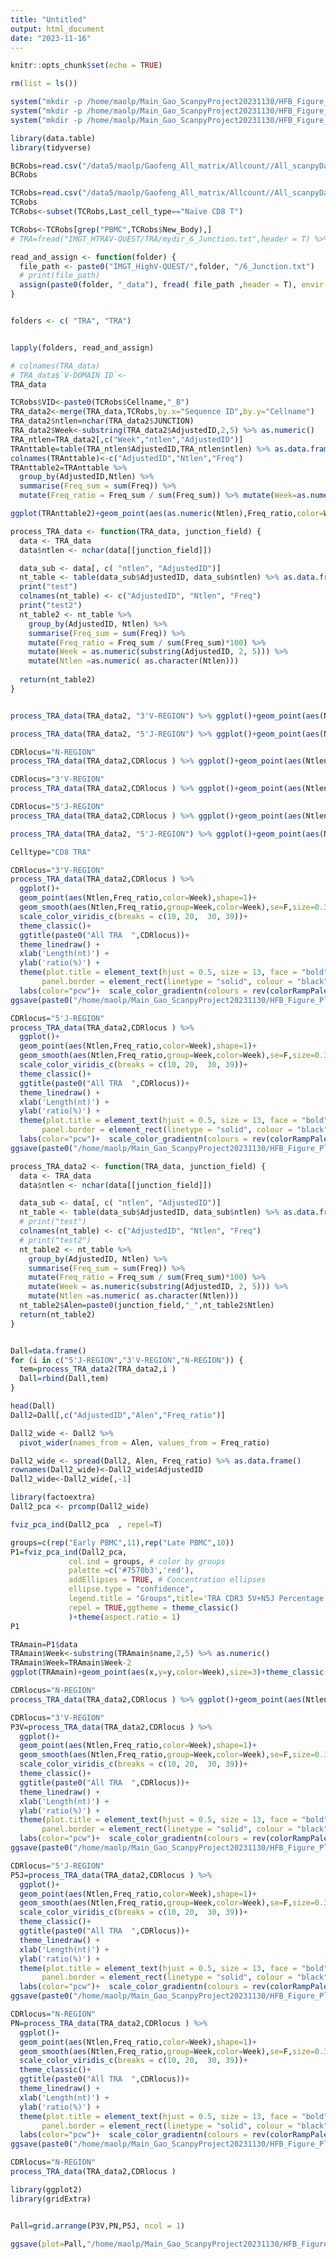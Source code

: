 ```yaml
---
title: "Untitled"
output: html_document
date: "2023-11-16"
---
```


```r
knitr::opts_chunk$set(echo = TRUE)
```

```r
rm(list = ls())
```
```r
system("mkdir -p /home/maolp/Main_Gao_ScanpyProject20231130/HFB_Figure_Plot/Sup_Figure4/S24")
system("mkdir -p /home/maolp/Main_Gao_ScanpyProject20231130/HFB_Figure_Plot/Sup_Figure4/S23")
system("mkdir -p /home/maolp/Main_Gao_ScanpyProject20231130/HFB_Figure_Plot/Sup_Figure4/S24")
```


```r
library(data.table)
library(tidyverse)
```

```r
BCRobs=read.csv("/data5/maolp/Gaofeng_All_matrix/Allcount//All_scanpyData/Data/BCRobs.csv")
BCRobs
```
```r
TCRobs=read.csv("/data5/maolp/Gaofeng_All_matrix/Allcount//All_scanpyData/Data/TCRobs.csv")
TCRobs
TCRobs<-subset(TCRobs,Last_cell_type=="Naïve CD8 T")
```

```r
TCRobs<-TCRobs[grep("PBMC",TCRobs$New_Body),]
# TRA=fread("IMGT_HTRAV-QUEST/TRA/mydir_6_Junction.txt",header = T) %>% as.data.frame()
```

```r

read_and_assign <- function(folder) {
  file_path <- paste0("IMGT_HighV-QUEST/",folder, "/6_Junction.txt")
  # print(file_path)
  assign(paste0(folder, "_data"), fread( file_path ,header = T), envir = .GlobalEnv)
}


folders <- c( "TRA", "TRA")


lapply(folders, read_and_assign)
```
```r
# colnames(TRA_data)
# TRA_data$`V-DOMAIN ID`<-
TRA_data
```

```r
TCRobs$VID<-paste0(TCRobs$Cellname,"_B")
TRA_data2<-merge(TRA_data,TCRobs,by.x="Sequence ID",by.y="Cellname")
TRA_data2$ntlen=nchar(TRA_data2$JUNCTION)
TRA_data2$Week<-substring(TRA_data2$AdjustedID,2,5) %>% as.numeric()
TRA_ntlen=TRA_data2[,c("Week","ntlen","AdjustedID")]
TRAnttable=table(TRA_ntlen$AdjustedID,TRA_ntlen$ntlen) %>% as.data.frame()
colnames(TRAnttable)<-c("AdjustedID","Ntlen","Freq")
TRAnttable2=TRAnttable %>%
  group_by(AdjustedID,Ntlen) %>%
  summarise(Freq_sum = sum(Freq)) %>%
  mutate(Freq_ratio = Freq_sum / sum(Freq_sum)) %>% mutate(Week=as.numeric(substring(AdjustedID,2,5)))%>%mutate(Ntlen=as.character(Ntlen))
```

```r
ggplot(TRAnttable2)+geom_point(aes(as.numeric(Ntlen),Freq_ratio,color=Week))+geom_smooth(aes(as.numeric(Ntlen),Freq_ratio,group=Week,color=Week),se=F)+scale_color_viridis_b()+theme_classic()
```
```r
process_TRA_data <- function(TRA_data, junction_field) {
  data <- TRA_data
  data$ntlen <- nchar(data[[junction_field]])

  data_sub <- data[, c( "ntlen", "AdjustedID")]
  nt_table <- table(data_sub$AdjustedID, data_sub$ntlen) %>% as.data.frame()
  print("test")
  colnames(nt_table) <- c("AdjustedID", "Ntlen", "Freq")
  print("test2")
  nt_table2 <- nt_table %>%
    group_by(AdjustedID, Ntlen) %>%
    summarise(Freq_sum = sum(Freq)) %>%
    mutate(Freq_ratio = Freq_sum / sum(Freq_sum)*100) %>%
    mutate(Week = as.numeric(substring(AdjustedID, 2, 5))) %>%
    mutate(Ntlen =as.numeric( as.character(Ntlen)))
  
  return(nt_table2)
}


process_TRA_data(TRA_data2, "3'V-REGION") %>% ggplot()+geom_point(aes(Ntlen,Freq_ratio,color=Week))+geom_smooth(aes(Ntlen,Freq_ratio,group=Week,color=Week),se=F)+scale_color_viridis_b()+theme_classic()
```

```r
process_TRA_data(TRA_data2, "5'J-REGION") %>% ggplot()+geom_point(aes(Ntlen,Freq_ratio,color=Week))+geom_smooth(aes(Ntlen,Freq_ratio,group=Week,color=Week),se=F)+scale_color_viridis_b()+theme_classic()
```






```r
CDRlocus="N-REGION"
process_TRA_data(TRA_data2,CDRlocus ) %>% ggplot()+geom_point(aes(Ntlen,Freq_ratio,color=Week))+geom_smooth(aes(Ntlen,Freq_ratio,group=Week,color=Week),se=F)+scale_color_viridis_c()+theme_classic()+ggtitle(CDRlocus)
```



```r
CDRlocus="3'V-REGION"
process_TRA_data(TRA_data2,CDRlocus ) %>% ggplot()+geom_point(aes(Ntlen,Freq_ratio,color=Week))+geom_smooth(aes(Ntlen,Freq_ratio,group=Week,color=Week),se=F)+scale_color_viridis_c()+theme_classic()+ggtitle(CDRlocus)
```

```r
CDRlocus="5'J-REGION"
process_TRA_data(TRA_data2,CDRlocus ) %>% ggplot()+geom_point(aes(Ntlen,Freq_ratio,color=Week))+geom_smooth(aes(Ntlen,Freq_ratio,group=Week,color=Week),se=F)+scale_color_viridis_c()+theme_classic()+ggtitle(CDRlocus)
```

```r
process_TRA_data(TRA_data2, "5'J-REGION") %>% ggplot()+geom_point(aes(Ntlen,Freq_ratio,color=Week))+geom_smooth(aes(Ntlen,Freq_ratio,group=Week,color=Week),se=F)+scale_color_viridis_b()+theme_classic()
```

```r
Celltype="CD8 TRA"
```


```r
CDRlocus="3'V-REGION"
process_TRA_data(TRA_data2,CDRlocus ) %>% 
  ggplot()+
  geom_point(aes(Ntlen,Freq_ratio,color=Week),shape=1)+
  geom_smooth(aes(Ntlen,Freq_ratio,group=Week,color=Week),se=F,size=0.3)+
  scale_color_viridis_c(breaks = c(10, 20,  30, 39))+
  theme_classic()+
  ggtitle(paste0("All TRA  ",CDRlocus))+
  theme_linedraw() +
  xlab('Length(nt)') +
  ylab('ratio(%)') +
  theme(plot.title = element_text(hjust = 0.5, size = 13, face = "bold"),
       panel.border = element_rect(linetype = "solid", colour = "black", size = 1.5))+
  labs(color="pcw")+  scale_color_gradientn(colours = rev(colorRampPalette(c("#C71000B2","#FF6F00B2","#6a73cf","#00AF99" ))(100)))
ggsave(paste0("/home/maolp/Main_Gao_ScanpyProject20231130/HFB_Figure_Plot/Sup_Figure4/S24/",Celltype," ",CDRlocus,".pdf"),width = 6,height =4)
```

```r
CDRlocus="5'J-REGION"
process_TRA_data(TRA_data2,CDRlocus ) %>% 
  ggplot()+
  geom_point(aes(Ntlen,Freq_ratio,color=Week),shape=1)+
  geom_smooth(aes(Ntlen,Freq_ratio,group=Week,color=Week),se=F,size=0.3)+
  scale_color_viridis_c(breaks = c(10, 20,  30, 39))+
  theme_classic()+
  ggtitle(paste0("All TRA  ",CDRlocus))+
  theme_linedraw() +
  xlab('Length(nt)') +
  ylab('ratio(%)') +
  theme(plot.title = element_text(hjust = 0.5, size = 13, face = "bold"),
       panel.border = element_rect(linetype = "solid", colour = "black", size = 1.5))+
  labs(color="pcw")+  scale_color_gradientn(colours = rev(colorRampPalette(c("#C71000B2","#FF6F00B2","#6a73cf","#00AF99" ))(100)))
ggsave(paste0("/home/maolp/Main_Gao_ScanpyProject20231130/HFB_Figure_Plot/Sup_Figure4/S24/",Celltype," ",CDRlocus,".pdf"),width = 6,height =4)
```



```r


process_TRA_data2 <- function(TRA_data, junction_field) {
  data <- TRA_data
  data$ntlen <- nchar(data[[junction_field]])

  data_sub <- data[, c( "ntlen", "AdjustedID")]
  nt_table <- table(data_sub$AdjustedID, data_sub$ntlen) %>% as.data.frame()
  # print("test")
  colnames(nt_table) <- c("AdjustedID", "Ntlen", "Freq")
  # print("test2")
  nt_table2 <- nt_table %>%
    group_by(AdjustedID, Ntlen) %>%
    summarise(Freq_sum = sum(Freq)) %>%
    mutate(Freq_ratio = Freq_sum / sum(Freq_sum)*100) %>%
    mutate(Week = as.numeric(substring(AdjustedID, 2, 5))) %>%
    mutate(Ntlen =as.numeric( as.character(Ntlen)))
  nt_table2$Alen=paste0(junction_field,"_",nt_table2$Ntlen)
  return(nt_table2)
}


Dall=data.frame()
for (i in c("5'J-REGION","3'V-REGION","N-REGION")) {
  tem=process_TRA_data2(TRA_data2,i )
  Dall=rbind(Dall,tem)
}
```

```r
head(Dall)
Dall2=Dall[,c("AdjustedID","Alen","Freq_ratio")]

Dall2_wide <- Dall2 %>% 
  pivot_wider(names_from = Alen, values_from = Freq_ratio)

Dall2_wide <- spread(Dall2, Alen, Freq_ratio) %>% as.data.frame()
rownames(Dall2_wide)<-Dall2_wide$AdjustedID
Dall2_wide<-Dall2_wide[,-1]
```

```r
library(factoextra)
Dall2_pca <- prcomp(Dall2_wide)

fviz_pca_ind(Dall2_pca  , repel=T)
```

```r

groups=c(rep("Early PBMC",11),rep("Late PBMC",10))
P1=fviz_pca_ind(Dall2_pca,
             col.ind = groups, # color by groups
             palette =c('#7570b3','red'),
             addEllipses = TRUE, # Concentration ellipses
             ellipse.type = "confidence",
             legend.title = "Groups",title='TRA CDR3 5V+N5J Percentage length(nt) PCA',
             repel = TRUE,ggtheme = theme_classic()
             )+theme(aspect.ratio = 1)
P1
```
```r
TRAmain=P1$data
TRAmain$Week<-substring(TRAmain$name,2,5) %>% as.numeric()
TRAmain$Week=TRAmain$Week-2
ggplot(TRAmain)+geom_point(aes(x,y=y,color=Week),size=3)+theme_classic()+scale_colour_viridis_c()+xlab("Dim1(92.6%)")+ylab("Dim2(3.1%)")+theme(aspect.ratio = 1)
```



```r
CDRlocus="N-REGION"
process_TRA_data(TRA_data2,CDRlocus ) %>% ggplot()+geom_point(aes(Ntlen,Freq_ratio,color=Week))+geom_smooth(aes(Ntlen,Freq_ratio,group=Week,color=Week),se=F)+scale_color_viridis_b()+theme_classic()+ggtitle(CDRlocus)
```


```r
CDRlocus="3'V-REGION"
P3V=process_TRA_data(TRA_data2,CDRlocus ) %>% 
  ggplot()+
  geom_point(aes(Ntlen,Freq_ratio,color=Week),shape=1)+
  geom_smooth(aes(Ntlen,Freq_ratio,group=Week,color=Week),se=F,size=0.3)+
  scale_color_viridis_c(breaks = c(10, 20,  30, 39))+
  theme_classic()+
  ggtitle(paste0("All TRA  ",CDRlocus))+
  theme_linedraw() +
  xlab('Length(nt)') +
  ylab('ratio(%)') +
  theme(plot.title = element_text(hjust = 0.5, size = 13, face = "bold"),
       panel.border = element_rect(linetype = "solid", colour = "black", size = 1.5))+
  labs(color="pcw")+  scale_color_gradientn(colours = rev(colorRampPalette(c("#C71000B2","#FF6F00B2","#6a73cf","#00AF99" ))(100)))
ggsave(paste0("/home/maolp/Main_Gao_ScanpyProject20231130/HFB_Figure_Plot/Sup_Figure4/S24/",Celltype," ",CDRlocus,".pdf"),width = 6,height =4)
```

```r
CDRlocus="5'J-REGION"
P5J=process_TRA_data(TRA_data2,CDRlocus ) %>% 
  ggplot()+
  geom_point(aes(Ntlen,Freq_ratio,color=Week),shape=1)+
  geom_smooth(aes(Ntlen,Freq_ratio,group=Week,color=Week),se=F,size=0.3)+
  scale_color_viridis_c(breaks = c(10, 20,  30, 39))+
  theme_classic()+
  ggtitle(paste0("All TRA  ",CDRlocus))+
  theme_linedraw() +
  xlab('Length(nt)') +
  ylab('ratio(%)') +
  theme(plot.title = element_text(hjust = 0.5, size = 13, face = "bold"),
       panel.border = element_rect(linetype = "solid", colour = "black", size = 1.5))+
  labs(color="pcw")+  scale_color_gradientn(colours = rev(colorRampPalette(c("#C71000B2","#FF6F00B2","#6a73cf","#00AF99" ))(100)))
ggsave(paste0("/home/maolp/Main_Gao_ScanpyProject20231130/HFB_Figure_Plot/Sup_Figure4/S24/",Celltype," ",CDRlocus,".pdf"),width = 6,height =4)
```

```r
CDRlocus="N-REGION"
PN=process_TRA_data(TRA_data2,CDRlocus ) %>% 
  ggplot()+
  geom_point(aes(Ntlen,Freq_ratio,color=Week),shape=1)+
  geom_smooth(aes(Ntlen,Freq_ratio,group=Week,color=Week),se=F,size=0.3)+
  scale_color_viridis_c(breaks = c(10, 20,  30, 39))+
  theme_classic()+
  ggtitle(paste0("All TRA  ",CDRlocus))+
  theme_linedraw() +
  xlab('Length(nt)') +
  ylab('ratio(%)') +
  theme(plot.title = element_text(hjust = 0.5, size = 13, face = "bold"),
       panel.border = element_rect(linetype = "solid", colour = "black", size = 1.5))+
  labs(color="pcw")+  scale_color_gradientn(colours = rev(colorRampPalette(c("#C71000B2","#FF6F00B2","#6a73cf","#00AF99" ))(100)))
ggsave(paste0("/home/maolp/Main_Gao_ScanpyProject20231130/HFB_Figure_Plot/Sup_Figure4/S24/",Celltype," ",CDRlocus,".pdf"),width = 6,height =4)
```

```r
CDRlocus="N-REGION"
process_TRA_data(TRA_data2,CDRlocus )
```
```r
library(ggplot2)
library(gridExtra)


Pall=grid.arrange(P3V,PN,P5J, ncol = 1)

ggsave(plot=Pall,"/home/maolp/Main_Gao_ScanpyProject20231130/HFB_Figure_Plot/Sup_Figure4/S24/CD8_TRA.pdf", width = 6, height = 10, dpi = 300)
```


